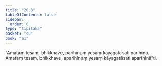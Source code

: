 ```yaml
---
title: "20.3"
tableOfContents: false
sidebar:
  order: 6
type: "tipitaka"
basket: "su"
book: "a1"
---
```



<DynamicBreadcrumb />

<Division number="602" book="a1" bookNo="15" page="47">

<Paragraph number="471" book="a1">
“Amataṃ tesaṃ, bhikkhave, parihīnaṃ yesaṃ kāyagatāsati parihīnā. Amataṃ tesaṃ, bhikkhave, aparihīnaṃ yesaṃ kāyagatāsati aparihīnā”ti.
</Paragraph>
</Division>